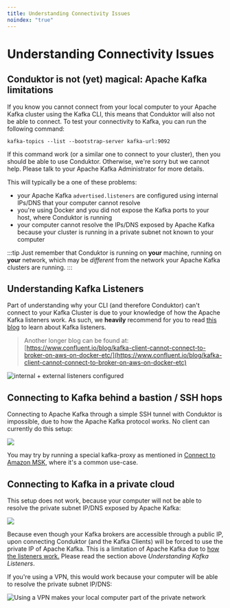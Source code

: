 ```yaml
---
title: Understanding Connectivity Issues
noindex: "true"
---
```


# Understanding Connectivity Issues

## Conduktor is not (yet) magical: Apache Kafka limitations

If you know you cannot connect from your local computer to your Apache Kafka cluster using the Kafka CLI, this means that Conduktor will also not be able to connect. To test your connectivity to Kafka, you can run the following command:

```
kafka-topics --list --bootstrap-server kafka-url:9092
```

If this command work (or a similar one to connect to your cluster), then you should be able to use Conduktor. Otherwise, we're sorry but we cannot help. Please talk to your Apache Kafka Administrator for more details.&#x20;

This will typically be a one of these problems:

- your Apache Kafka `advertised.listeners` are configured using internal IPs/DNS that your computer cannot resolve
- you're using Docker and you did not expose the Kafka ports to your host, where Conduktor is running
- your computer cannot resolve the IPs/DNS exposed by Apache Kafka because your cluster is running in a private subnet not known to your computer

:::tip Just remember that Conduktor is running on **your** machine, running on **your** network, which may be _different_ from the network your Apache Kafka clusters are running. 
:::

## Understanding Kafka Listeners

Part of understanding why your CLI (and therefore Conduktor) can't connect to your Kafka Cluster is due to your knowledge of how the Apache Kafka listeners work. As such, we **heavily** recommend for you to read [this blog](https://rmoff.net/2018/08/02/kafka-listeners-explained) to learn about Kafka listeners.

> Another longer blog can be found at: [https://www.confluent.io/blog/kafka-client-cannot-connect-to-broker-on-aws-on-docker-etc/](https://www.confluent.io/blog/kafka-client-cannot-connect-to-broker-on-aws-on-docker-etc)

![internal + external listeners configured](<../../assets/image (48).png>)

## Connecting to Kafka behind a bastion / SSH hops

Connecting to Apache Kafka through a simple SSH tunnel with Conduktor is impossible, due to how the Apache Kafka protocol works. No client can currently do this setup:

![](<../../assets/image (8).png>)

You may try by running a special kafka-proxy as mentioned in [Connect to Amazon MSK](/desktop/kafka-cluster-connection/setting-up-a-connection-to-kafka/connect-to-amazon-msk/), where it's a common use-case.

## Connecting to Kafka in a private cloud

This setup does not work, because your computer will not be able to resolve the private subnet IP/DNS exposed by Apache Kafka:

![](<../../assets/image (3) (1).png>)

Because even though your Kafka brokers are accessible through a public IP, upon connecting Conduktor (and the Kafka Clients) will be forced to use the private IP of Apache Kafka. This is a limitation of Apache Kafka due to [how the listeners work.](https://rmoff.net/2018/08/02/kafka-listeners-explained) Please read the section above _Understanding Kafka Listeners_.

If you're using a VPN, this would work because your computer will be able to resolve the private subnet IP/DNS:

![Using a VPN makes your local computer part of the private network](<../../assets/image (35).png>)
